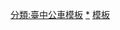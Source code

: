{{台灣公車路線
|模板名稱=臺中BRT海線先導車
|標誌=
|標誌簡介
|名稱=臺中BRT海線先導車中港線<small>（靜宜大學 <big>↔</big>臺中港旅客服務中心）</small>
|鐵路類別=
|代表色={{臺中快捷巴士色彩|藍}}
|背景顏色=white
|車站列表=[[靜宜大學站]] - 紅竹巷 - 沙鹿高工 - 中港國小 - 邱厝庄 - 梧棲國小 - 港務大樓 - 臺中港旅客服務中心
|備註 = - 雙邊停靠
}}
{{台灣公車路線
|模板名稱=臺中BRT海線先導車
|標誌=
|標誌簡介
|名稱=臺中BRT海線先導車大甲線<small>（靜宜大學 <big>↔</big>幼獅工業區）</small>
|鐵路類別=
|代表色={{臺中快捷巴士色彩|藍}}
|背景顏色=white
|車站列表=[[靜宜大學站]] - 紅竹巷 - 沙鹿高工 - 中港國小 - 中華鰲峰路口 - 中華五權路口 - 菁埔里 - 外水尾 - [[大甲車站|大甲火車站]] - [[大甲幼獅工業區|幼獅工業區]]
|備註 =  - 雙邊停靠 
}}

<noinclude>
[[分類:臺中公車模板]]
[[分類:臺中市快捷巴士|*]]
[[分類:捷運先導公車|模板]]
</noinclude>